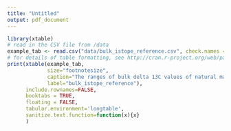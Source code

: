 ```yaml
---
title: "Untitled"
output: pdf_document
---
```


```r
library(xtable)
# read in the CSV file from /data
example_tab <- read.csv("data/bulk_istope_reference.csv", check.names = FALSE)
# for details of table formatting, see http://cran.r-project.org/web/packages/xtable/vignettes/xtableGallery.pdf
print(xtable(example_tab, 
             size="footnotesize", 
             caption="The ranges of bulk delta 13C values of natural materials [modified from @Mukherjee2004]", 
             label="bulk_istope_reference"),
      include.rownames=FALSE,
      booktabs = TRUE,
      floating = FALSE, 
      tabular.environment='longtable',
      sanitize.text.function=function(x){x}
      )
```